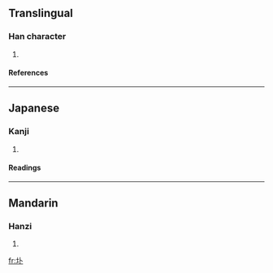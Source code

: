 ==Translingual==
===Han character===
{{Han char|rn=32|rad=土|as=02|sn=5|four=|canj=土卜 (GY)}}
# {{defn|Han|sort=土02}}
====References====
{{Han ref|kx=0223.090|dkj=04876|dj=0455.080|hdz=10417.090|uh=5724|ud=22308}}
----
==Japanese==
===Kanji===
{{ja-kanji|grade=|rs=土02}}
# {{defn|Japanese}} 
====Readings====
{{ja-readings|on=[[はく]] (haku), [[ほく]] (hoku)|kun=[[つちくれ]] (tsuchikure)}}
----
==Mandarin==
===Hanzi===
{{cmn-hanzi|pin=[[pú]] ([[pu2]]), [[pǔ]] ([[pu3]])|wg=p'u<sup>2</sup>, p'u<sup>3</sup>}}
# {{defn|Mandarin}}

[[fr:圤]]